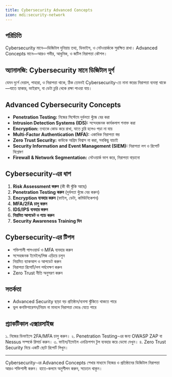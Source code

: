 ```yaml
---
title: Cybersecurity Advanced Concepts
icon: mdi:security-network
---
```


## পরিচিতি

Cybersecurity মানে—ডিজিটাল দুনিয়ায় তথ্য, ডিভাইস, ও নেটওয়ার্ককে সুরক্ষিত রাখা। Advanced Concepts মানে—আরও গভীর, আধুনিক, ও জটিল নিরাপত্তা কৌশল।

## অ্যানালজি: Cybersecurity মানে ডিজিটাল দুর্গ

যেমন দুর্গে দেয়াল, পাহারা, ও নিরাপত্তা থাকে, ঠিক তেমনই Cybersecurity-তে নানা স্তরের নিরাপত্তা ব্যবস্থা থাকে—যাতে হ্যাকার, ভাইরাস, বা ডেটা চুরি থেকে রক্ষা পাওয়া যায়।

## Advanced Cybersecurity Concepts
- **Penetration Testing:** নিজের সিস্টেমে দুর্বলতা খুঁজে বের করা
- **Intrusion Detection Systems (IDS):** সন্দেহজনক কার্যকলাপ শনাক্ত করা
- **Encryption:** তথ্যকে কোড করে রাখা, যাতে চুরি হলেও পড়া না যায়
- **Multi-Factor Authentication (MFA):** একাধিক নিরাপত্তা স্তর
- **Zero Trust Security:** কাউকে অগ্রিম বিশ্বাস না করা, সবকিছু যাচাই
- **Security Information and Event Management (SIEM):** নিরাপত্তা লগ ও রিপোর্ট বিশ্লেষণ
- **Firewall & Network Segmentation:** নেটওয়ার্ক ভাগ করে, নিরাপত্তা বাড়ানো

## Cybersecurity-এর ধাপ
1. **Risk Assessment করুন** (কী কী ঝুঁকি আছে)
2. **Penetration Testing করুন** (দুর্বলতা খুঁজে বের করুন)
3. **Encryption ব্যবহার করুন** (ফাইল, ডেটা, কমিউনিকেশন)
4. **MFA/2FA চালু করুন**
5. **IDS/IPS ব্যবহার করুন**
6. **নিয়মিত আপডেট ও প্যাচ করুন**
7. **Security Awareness Training দিন**

## Cybersecurity-এর টিপস
- শক্তিশালী পাসওয়ার্ড ও MFA ব্যবহার করুন
- সন্দেহজনক ইমেইল/লিঙ্ক এড়িয়ে চলুন
- নিয়মিত ব্যাকআপ ও আপডেট করুন
- নিরাপত্তা রিপোর্ট/লগ পর্যবেক্ষণ করুন
- Zero Trust নীতি অনুসরণ করুন

## সতর্কতা
- Advanced Security ছাড়া বড় প্রতিষ্ঠান/ব্যবসা ঝুঁকিতে থাকতে পারে
- ভুল কনফিগারেশন/নিয়ম না মানলে নিরাপত্তা ভেঙে যেতে পারে

## প্র্যাকটিকাল এক্সারসাইজ

১. নিজের ডিভাইসে 2FA/MFA চালু করুন।
২. Penetration Testing-এর জন্য OWASP ZAP বা Nessus সম্পর্কে রিসার্চ করুন।
৩. ফাইল/ইমেইল এনক্রিপশন টুল ব্যবহার করে ডেমো দেখুন।
৪. Zero Trust Security নিয়ে একটি ছোট রিপোর্ট লিখুন।

---

Cybersecurity-এর Advanced Concepts শেখার মাধ্যমে নিজের ও প্রতিষ্ঠানের ডিজিটাল নিরাপত্তা আরও শক্তিশালী করুন। হাতে-কলমে অনুশীলন করুন, সচেতন থাকুন।
